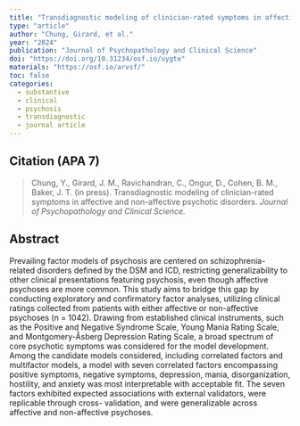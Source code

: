 ```yaml
---
title: "Transdiagnostic modeling of clinician-rated symptoms in affective and non-affective psychotic disorders"
type: "article"
author: "Chung, Girard, et al."
year: "2024"
publication: "Journal of Psychopathology and Clinical Science"
doi: "https://doi.org/10.31234/osf.io/uygte"
materials: "https://osf.io/arvsf/"
toc: false
categories:
  - substantive
  - clinical
  - psychosis
  - transdiagnostic
  - journal article
---
```


## Citation (APA 7)

> Chung, Y., Girard, J. M., Ravichandran, C., Ongur, D., Cohen, B. M., Baker, J. T. (in press). Transdiagnostic modeling of clinician-rated symptoms in affective and non-affective psychotic disorders. *Journal of Psychopathology and Clinical Science.*

## Abstract

Prevailing factor models of psychosis are centered on schizophrenia-related disorders defined by the DSM and ICD, restricting generalizability to other clinical presentations featuring psychosis, even though affective psychoses are more common. This study aims to bridge this gap by conducting exploratory and confirmatory factor analyses, utilizing clinical ratings collected from patients with either affective or non-affective psychoses (n = 1042). Drawing from established clinical instruments, such as the Positive and Negative Syndrome Scale, Young Mania Rating Scale, and Montgomery-Åsberg Depression Rating Scale, a broad spectrum of core psychotic symptoms was considered for the model development. Among the candidate models considered, including correlated factors and multifactor models, a model with seven correlated factors encompassing positive symptoms, negative symptoms, depression, mania, disorganization, hostility, and anxiety was most interpretable with acceptable fit. The seven factors exhibited expected associations with external validators, were replicable through cross- validation, and were generalizable across affective and non-affective psychoses.
